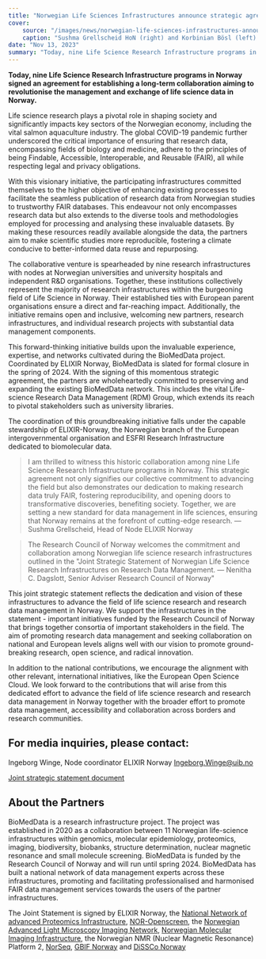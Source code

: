 ```yaml
---
title: "Norwegian Life Sciences Infrastructures announce strategic agreement for establishing long-term collaboration on the management of research data."
cover:
    source: "/images/news/norwegian-life-sciences-infrastructures-announce-strategic-agreement-for-establishing-long-term-collaboration-on-the-management-of-research-data/cover.png"
    caption: "Sushma Grellscheid HoN (right) and Korbinian Bösl (left) DM coordinator (Picture: Randi Eilertsen)"
date: "Nov 13, 2023"
summary: "Today, nine Life Science Research Infrastructure programs in Norway signed an agreement for establishing a long-term collaboration aiming to revolutionise the management and exchange of life science data in Norway."
---
```


**Today, nine Life Science Research Infrastructure programs in Norway signed an agreement for establishing a long-term collaboration aiming to revolutionise the management and exchange of life science data in Norway.**

Life science research plays a pivotal role in shaping society and significantly impacts key sectors of the Norwegian economy, including the vital salmon aquaculture industry. The global COVID-19 pandemic further underscored the critical importance of ensuring that research data, encompassing fields of biology and medicine, adhere to the principles of being Findable, Accessible, Interoperable, and Reusable (FAIR), all while respecting legal and privacy obligations.

With this visionary initiative, the participating infrastructures committed themselves to the higher objective of enhancing existing processes to facilitate the seamless publication of research data from Norwegian studies to trustworthy FAIR databases. This endeavour not only encompasses research data but also extends to the diverse tools and methodologies employed for processing and analysing these invaluable datasets. By making these resources readily available alongside the data, the partners aim to make scientific studies more reproducible, fostering a climate conducive to better-informed data reuse and repurposing.

The collaborative venture is spearheaded by nine research infrastructures with nodes at Norwegian universities and university hospitals and independent R&D organisations. Together, these institutions collectively represent the majority of research infrastructures within the burgeoning field of Life Science in Norway. Their established ties with European parent organisations ensure a direct and far-reaching impact. Additionally, the initiative remains open and inclusive, welcoming new partners, research infrastructures, and individual research projects with substantial data management components.

This forward-thinking initiative builds upon the invaluable experience, expertise, and networks cultivated during the BioMedData project. Coordinated by ELIXIR Norway, BioMedData is slated for formal closure in the spring of 2024. With the signing of this momentous strategic agreement, the partners are wholeheartedly committed to preserving and expanding the existing BioMedData network. This includes the vital Life-science Research Data Management (RDM) Group, which extends its reach to pivotal stakeholders such as university libraries.

The coordination of this groundbreaking initiative falls under the capable stewardship of ELIXIR-Norway, the Norwegian branch of the European intergovernmental organisation and ESFRI Research Infrastructure dedicated to biomolecular data.

> I am thrilled to witness this historic collaboration among nine Life Science Research Infrastructure programs in Norway. This strategic agreement not only signifies our collective commitment to advancing the field but also demonstrates our dedication to making research data truly FAIR, fostering reproducibility, and opening doors to transformative discoveries, benefiting society. Together, we are setting a new standard for data management in life sciences, ensuring that Norway remains at the forefront of cutting-edge research. — Sushma Grellscheid, Head of Node ELIXIR Norway

> The Research Council of Norway welcomes the commitment and collaboration among Norwegian life science research infrastructures outlined in the "Joint Strategic Statement of Norwegian Life Science Research Infrastructures on Research Data Management. — Nenitha C. Dagslott, Senior Adviser Research Council of Norway"

This joint strategic statement reflects the dedication and vision of these infrastructures to advance the field of life science research and research data management in Norway. We support the infrastructures in the statement - important initiatives funded by the Research Council of Norway that brings together consortia of important stakeholders in the field. The aim of promoting research data management and seeking collaboration on national and European levels aligns well with our vision to promote ground-breaking research, open science, and radical innovation.

In addition to the national contributions, we encourage the alignment with other relevant, international initiatives, like the European Open Science Cloud. We look forward to the contributions that will arise from this dedicated effort to advance the field of life science research and research data management in Norway together with the broader effort to promote data management, accessibility and collaboration across borders and research communities.

## For media inquiries, please contact:

Ingeborg Winge, Node coordinator ELIXIR Norway [Ingeborg.Winge@uib.no](mailto:Ingeborg.Winge@uib.no)

[Joint strategic statement document](https://doi.org/10.5281/zenodo.10090789)

## About the Partners

BioMedData is a research infrastructure project. The project was established in 2020 as a collaboration between 11 Norwegian life-science infrastructures within genomics, molecular epidemiology, proteomics, imaging, biodiversity, biobanks, structure determination, nuclear magnetic resonance and small molecule screening. BioMedData is funded by the Research Council of Norway and will run until spring 2024. BioMedData has built a national network of data management experts across these infrastructures, promoting and facilitating professionalised and harmonised FAIR data management services towards the users of the partner infrastructures.

The Joint Statement is signed by ELIXIR Norway, the [National Network of advanced Proteomics Infrastructure](https://www.napi.uio.no/), [NOR-Openscreen](https://www.openscreen.uio.no/), the [Norwegian Advanced Light Microscopy Imaging Network](https://nalmin.no/), [Norwegian Molecular Imaging Infrastructure](https://normolim.w.uib.no/), the Norwegian NMR (Nuclear Magnetic Resonance) Platform 2, [NorSeq](https://www.norseq.org/), [GBIF Norway](https://www.gbif.no/) and [DiSSCo Norway](https://www.dissco.uio.no/)
